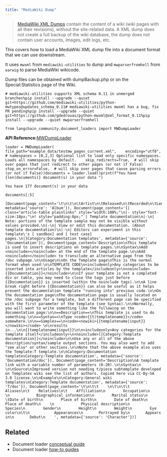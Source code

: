 ```yaml
---
title: "MediaWiki Dump"
---
```


> [MediaWiki XML Dumps](https://www.mediawiki.org/wiki/Manual:Importing_XML_dumps) contain the content of a wiki (wiki pages with all their revisions), without the site-related data. A XML dump does not create a full backup of the wiki database, the dump does not contain user accounts, images, edit logs, etc.

This covers how to load a MediaWiki XML dump file into a document format that we can use downstream.

It uses `mwxml` from `mediawiki-utilities` to dump and `mwparserfromhell` from `earwig` to parse MediaWiki wikicode.

Dump files can be obtained with dumpBackup.php or on the Special:Statistics page of the Wiki.

```
# mediawiki-utilities supports XML schema 0.11 in unmerged branches%pip install --upgrade --quiet git+https://github.com/mediawiki-utilities/python-mwtypes@updates_schema_0.11# mediawiki-utilities mwxml has a bug, fix PR pending%pip install --upgrade --quiet git+https://github.com/gdedrouas/python-mwxml@xml_format_0.11%pip install --upgrade --quiet mwparserfromhell
```

```
from langchain_community.document_loaders import MWDumpLoader
```

**API Reference:**[MWDumpLoader](https://python.langchain.com/api_reference/community/document_loaders/langchain_community.document_loaders.mediawikidump.MWDumpLoader.html)

```
loader = MWDumpLoader(    file_path="example_data/testmw_pages_current.xml",    encoding="utf8",    # namespaces = [0,2,3] Optional list to load only specific namespaces. Loads all namespaces by default.    skip_redirects=True,  # will skip over pages that just redirect to other pages (or not if False)    stop_on_error=False,  # will skip over pages that cause parsing errors (or not if False))documents = loader.load()print(f"You have {len(documents)} document(s) in your data ")
```

```
You have 177 document(s) in your data
```

```
documents[:5]
```

```
[Document(page_content='\t\n\t\n\tArtist\n\tReleased\n\tRecorded\n\tLength\n\tLabel\n\tProducer', metadata={'source': 'Album'}), Document(page_content='{| class="article-table plainlinks" style="width:100%;"\n|- style="font-size:18px;"\n! style="padding:0px;" | Template documentation\n|-\n| Note: portions of the template sample may not be visible without values provided.\n|-\n| View or edit this documentation. (About template documentation)\n|-\n| Editors can experiment in this template\'s [ sandbox] and [ test case] pages.\n|}Category:Documentation templates', metadata={'source': 'Documentation'}), Document(page_content='Description\nThis template is used to insert descriptions on template pages.\n\nSyntax\nAdd <noinclude></noinclude> at the end of the template page.\n\nAdd <noinclude></noinclude> to transclude an alternative page from the /doc subpage.\n\nUsage\n\nOn the Template page\nThis is the normal format when used:\n\nTEMPLATE CODE\n<includeonly>Any categories to be inserted into articles by the template</includeonly>\n<noinclude>{{Documentation}}</noinclude>\n\nIf your template is not a completed div or table, you may need to close the tags just before {{Documentation}} is inserted (within the noinclude tags).\n\nA line break right before {{Documentation}} can also be useful as it helps prevent the documentation template "running into" previous code.\n\nOn the documentation page\nThe documentation page is usually located on the /doc subpage for a template, but a different page can be specified with the first parameter of the template (see Syntax).\n\nNormally, you will want to write something like the following on the documentation page:\n\n==Description==\nThis template is used to do something.\n\n==Syntax==\nType <code>{{t|templatename}}</code> somewhere.\n\n==Samples==\n<code><nowiki>{{templatename|input}}</nowiki></code> \n\nresults in...\n\n{{templatename|input}}\n\n<includeonly>Any categories for the template itself</includeonly>\n<noinclude>[[Category:Template documentation]]</noinclude>\n\nUse any or all of the above description/syntax/sample output sections. You may also want to add "see also" or other sections.\n\nNote that the above example also uses the Template:T template.\n\nCategory:Documentation templatesCategory:Template documentation', metadata={'source': 'Documentation/doc'}), Document(page_content='Description\nA template link with a variable number of parameters (0-20).\n\nSyntax\n \n\nSource\nImproved version not needing t/piece subtemplate developed on Templates wiki see the list of authors. Copied here via CC-By-SA 3.0 license.\n\nExample\n\nCategory:General wiki templates\nCategory:Template documentation', metadata={'source': 'T/doc'}), Document(page_content='\t\n\t\t    \n\t\n\t\t    Aliases\n\t    Relatives\n\t    Affiliation\n        Occupation\n    \n            Biographical information\n        Marital status\n    \tDate of birth\n        Place of birth\n        Date of death\n        Place of death\n    \n            Physical description\n        Species\n        Gender\n        Height\n        Weight\n        Eye color\n\t\n           Appearances\n       Portrayed by\n       Appears in\n       Debut\n    ', metadata={'source': 'Character'})]
```

## Related

* Document loader [conceptual guide](/oss/concepts/document_loaders)
* Document loader [how-to guides](/oss/how_to/#document-loaders)
